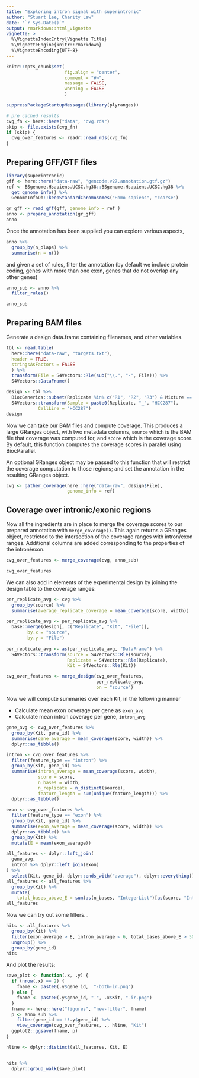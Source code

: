 ```yaml
---
title: "Exploring intron signal with superintronic"
author: "Stuart Lee, Charity Law"
date: "`r Sys.Date()`"
output: rmarkdown::html_vignette
vignette: >
  %\VignetteIndexEntry{Vignette Title}
  %\VignetteEngine{knitr::rmarkdown}
  %\VignetteEncoding{UTF-8}
---
```


```r
knitr::opts_chunk$set(
                      fig.align = "center",
                      comment = "#>", 
                      message = FALSE,
                      warning = FALSE
                      )

suppressPackageStartupMessages(library(plyranges))

# pre cached results
cvg_fn <- here::here("data", "cvg.rds")
skip <- file.exists(cvg_fn)
if (skip) {
  cvg_over_features <- readr::read_rds(cvg_fn)
}

```

## Preparing GFF/GTF files

```r
library(superintronic)
gff <- here::here("data-raw", "gencode.v27.annotation.gtf.gz")
ref <- BSgenome.Hsapiens.UCSC.hg38::BSgenome.Hsapiens.UCSC.hg38 %>% 
  get_genome_info() %>% 
  GenomeInfoDb::keepStandardChromosomes("Homo sapiens", "coarse")

gr_gff <- read_gff(gff, genome_info = ref )
anno <- prepare_annotation(gr_gff)
anno 
```

Once the annotation has been supplied you can explore various aspects,
```r
anno %>% 
  group_by(n_olaps) %>% 
  summarise(n = n())
```

and given a set of rules, filter the annotation (by default we include
protein coding, genes with more than one exon, genes that do not overlap
any other genes)

```r
anno_sub <- anno %>% 
  filter_rules()

anno_sub
```


## Preparing BAM files

Generate a design data.frame containing filenames, and other variables.

```r
tbl <- read.table(
  here::here("data-raw", "targets.txt"),
  header = TRUE,
  stringsAsFactors = FALSE
  ) %>% 
  transform(File = S4Vectors::Rle(sub("\\.", "-", File))) %>%
  S4Vectors::DataFrame()

design <- tbl %>% 
  BiocGenerics::subset(Replicate %in% c("R1", "R2", "R3") & Mixture == 0) %>%  
  S4Vectors::transform(Sample = paste0(Replicate, "_", "HCC287"),
            CellLine = "HCC287")
design
```


Now we can take our BAM files and compute coverage. This
produces a large GRanges object, with two metadata columns,
`source` which is the BAM file  that coverage was computed for, and `score`
which is the coverage score. By default, this function computes
the coverage scores in parallel using BiocParallel.

An optional GRanges object may be passed to this function that will 
restrict the coverage computation to those regions; and set the annotation
in the resulting GRanges object. 

```r
cvg <- gather_coverage(here::here("data-raw", design$File),
                       genome_info = ref)

```

## Coverage over intronic/exonic regions

Now all the ingredients are in place to merge the coverage scores
to our prepared annotation with `merge_coverage()`. This again
returns a GRanges object, restricted to the intersection of the 
coverage ranges with intron/exon ranges. Additional columns are added
corresponding to the properties of the intron/exon.

```r
cvg_over_features <- merge_coverage(cvg, anno_sub)

cvg_over_features
```

We can also add in elements of the experimental design by joining the design
table to the coverage ranges:

```r
per_replicate_avg <- cvg %>% 
  group_by(source) %>% 
  summarise(average_replicate_coverage = mean_coverage(score, width)) 

per_replicate_avg <- per_replicate_avg %>% 
  base::merge(design[, c("Replicate", "Kit", "File")], 
        by.x = "source", 
        by.y = "File") 
  
per_replicate_avg <- as(per_replicate_avg, "DataFrame") %>% 
  S4Vectors::transform(source = S4Vectors::Rle(source),
                       Replicate = S4Vectors::Rle(Replicate),
                       Kit = S4Vectors::Rle(Kit))

cvg_over_features <- merge_design(cvg_over_features,
                                  per_replicate_avg,
                                  on = "source")
```


Now we will compute summaries over each Kit, in the following manner

* Calculate mean exon coverage per gene as `exon_avg`
* Calculate mean intron coverage per gene, `intron_avg`



```r
gene_avg <- cvg_over_features %>% 
  group_by(Kit, gene_id) %>% 
  summarise(gene_average = mean_coverage(score, width)) %>% 
  dplyr::as_tibble()

intron <- cvg_over_features %>% 
  filter(feature_type == "intron") %>% 
  group_by(Kit, gene_id) %>% 
  summarise(intron_average = mean_coverage(score, width),
            score = score, 
            n_bases = width,
            n_replicate = n_distinct(source),
            feature_length = sum(unique(feature_length))) %>% 
  dplyr::as_tibble() 

exon <- cvg_over_features %>% 
  filter(feature_type == "exon") %>% 
  group_by(Kit, gene_id) %>% 
  summarise(exon_average = mean_coverage(score, width)) %>% 
  dplyr::as_tibble() %>% 
  group_by(Kit) %>% 
  mutate(E = mean(exon_average))

all_features <- dplyr::left_join(
  gene_avg,
  intron %>% dplyr::left_join(exon)
) %>% 
  select(Kit, gene_id, dplyr::ends_with("average"), dplyr::everything())
all_features <- all_features %>% 
  group_by(Kit) %>% 
  mutate(
    total_bases_above_E = sum(as(n_bases, "IntegerList")[as(score, "IntegerList") > E]))
all_features
```


Now we can try out some filters...

```r
hits <- all_features %>% 
  group_by(Kit) %>% 
  filter(exon_average > E, intron_average < 6, total_bases_above_E > 5000) %>% 
  ungroup() %>% 
  group_by(gene_id)
hits
```

And plot the results:

```r
save_plot <- function(.x, .y) {
  if (nrow(.x) == 2) {
    fname <- paste0(.y$gene_id,  "-both-ir.png")
  } else {
    fname <- paste0(.y$gene_id, "-", .x$Kit, "-ir.png")
  }
  fname <- here::here("figures", "new-filter", fname)
  p <- anno_sub %>% 
    filter(gene_id == !!.y$gene_id) %>% 
    view_coverage(cvg_over_features, ., hline, "Kit")
  ggplot2::ggsave(fname, p)
} 

hline <- dplyr::distinct(all_features, Kit, E)


hits %>% 
  dplyr::group_walk(save_plot)
  

```
